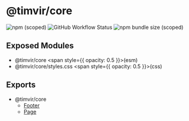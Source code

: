 
# @timvir/core

![npm (scoped)](https://img.shields.io/npm/v/@timvir/core?style=for-the-badge)
![GitHub Workflow Status](https://img.shields.io/github/workflow/status/timvir/timvir/Validate?style=for-the-badge)
![npm bundle size (scoped)](https://img.shields.io/bundlephobia/minzip/@timvir/core?style=for-the-badge)

## Exposed Modules

- @timvir/core <span style={{ opacity: 0.5 }}>(esm)</span>
- @timvir/core/styles.css <span style={{ opacity: 0.5 }}>(css)</span>

## Exports

- @timvir/core
  - [Footer](/docs/components/Footer)
  - [Page](/docs/components/Page)
